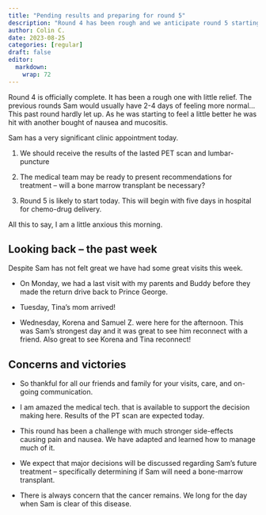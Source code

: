 ```yaml
---
title: "Pending results and preparing for round 5"
description: "Round 4 has been rough and we anticipate round 5 starting today. Results and recommendations are expected."
author: Colin C.
date: 2023-08-25
categories: [regular]
draft: false
editor: 
  markdown: 
    wrap: 72
---
```


Round 4 is officially complete.  It has been a rough one with little relief.  The previous rounds Sam would usually have 2-4 days of feeling more normal... This past round hardly let up.  As he was starting to feel a little better he was hit with another bought of nausea and mucositis.  

Sam has a very significant clinic appointment today.  

1.   We should receive the results of the lasted PET scan and lumbar-puncture

2.   The medical team may be ready to present recommendations for treatment -- will a bone marrow transplant be necessary?

3.   Round 5 is likely to start today. This will begin with five days in hospital for chemo-drug delivery. 

All this to say, I am a little anxious this morning. 

## Looking back -- the past week

Despite Sam has not felt great we have had some great visits this week. 

-   On Monday, we had a last visit with my parents and Buddy before they made the return drive back to Prince George. 

-   Tuesday, Tina's mom arrived!

-   Wednesday, Korena and Samuel Z. were here for the afternoon.  This was Sam's strongest day and it was great to see him reconnect with a friend.  Also great to see Korena and Tina reconnect! 


## Concerns and victories

-   So thankful for all our friends and family for your visits, care, and on-going communication.   

-   I am amazed the medical tech. that is available to support the decision making here.  Results of the PT scan are expected today. 

-   This round has been a challenge with much stronger side-effects causing pain and nausea. We have adapted and learned how to manage much of it.   

-   We expect that major decisions will be discussed regarding Sam's future treatment -- specifically determining if Sam will need a bone-marrow transplant.  

-   There is always concern that the cancer remains.   We long for the day when Sam is clear of this disease.

